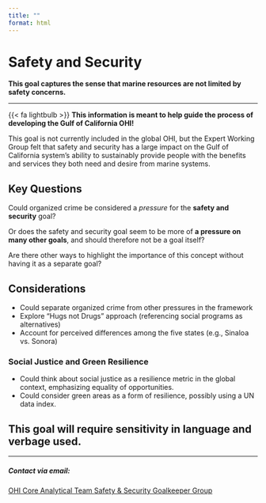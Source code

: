```yaml
---
title: ""
format: html
---
```

# <i class="fa-solid fa-shield"></i> Safety and Security

**This goal captures the sense that marine resources are not limited by safety concerns.**

---

<div class="custom-box">
{{< fa lightbulb >}} **This information is meant to help guide the process of developing the Gulf of California OHI!**

This goal is not currently included in the global OHI, but the Expert Working Group felt that safety and security has a large impact on the Gulf of California system's ability to sustainably provide people with the benefits and services they both need and desire from marine systems.

</div>

## Key Questions

Could organized crime be considered a *pressure* for the **safety and security** goal?

Or does the safety and security goal seem to be more of **a pressure on many other goals**, and should therefore not be a goal itself?

Are there other ways to highlight the importance of this concept without having it as a separate goal?


## Considerations

- Could separate organized crime from other pressures in the framework
- Explore "Hugs not Drugs" approach (referencing social programs as alternatives)
- Account for perceived differences among the five states (e.g., Sinaloa vs. Sonora)

### Social Justice and Green Resilience

- Could think about social justice as a resilience metric in the global context, emphasizing equality of opportunities.
- Could consider green areas as a form of resilience, possibly using a UN data index.

::: {.callout-warning}

## This goal will require sensitivity in language and verbage used.
:::

---

##### Contact via email:

<div class="button-container">
  <a href="mailto:core-ohi-gulf-ca@nceas.ucsb.edu" class="custom-button">
    <i class="fa-solid fa-square-poll-vertical"></i> OHI Core Analytical Team
  </a>
  <a href="mailto:ss-ohi-gulf-ca@nceas.ucsb.edu" class="custom-button secondary">
    <i class="fa-solid fa-people-group"></i> Safety & Security Goalkeeper Group
  </a>
</div>
